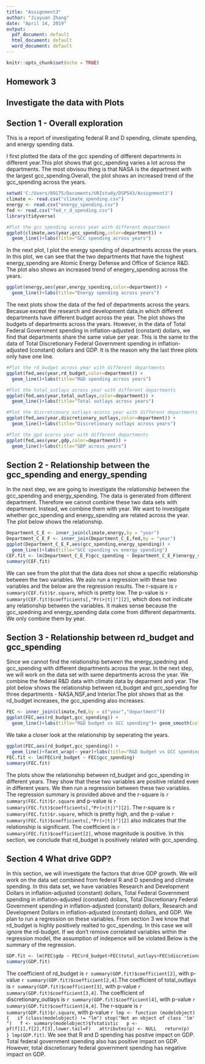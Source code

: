 ---
title: "Assignment3"
author: "Jiayuan Zhang"
date: "April 14, 2019"
output:
  pdf_document: default
  html_document: default
  word_document: default
---

```{r setup, include=FALSE}
knitr::opts_chunk$set(echo = TRUE)
```

## Homework 3
## Investigate the data with Plots

## Section 1 - Overall exploration
This is a report of investigating federal R and D spending, climate spending, and energy spending data.

I first plotted the data of the gcc spending of different departments in different year.This plot shows that gcc_spending varies a lot across the departments. The most obvisou thing is that NASA is the department with the largest gcc_spending.Overall, the plot shows an increased trend of the gcc_spending across the years.

```{r warning = FALSE,message=FALSE,error=FALSE,echo=FALSE} 
setwd('C:/Users/89175/Documents/URIstudy/DSP543/Assignment3')
climate <- read.csv("climate_spending.csv")
energy <- read.csv("energy_spending.csv")
fed <- read.csv("fed_r_d_spending.csv")
library(tidyverse)

#Plot the gcc spending across year with different department
ggplot(climate,aes(year,gcc_spending,color=department)) +
  geom_line()+labs(title="GCC spending across years")
```

  In the next plot, I plot the energy spending of departments across the years. In this plot, we can see that the two departments that have the highest energy_spending are Atomic Energy Defense and Office of Science R&D. The plot also shows an increased trend of enegery_spending across the years.

```{r warning = FALSE,message=FALSE,error=FALSE,echo=FALSE} 
ggplot(energy,aes(year,energy_spending,color=department)) +
  geom_line()+labs(title="Energy spending across years")

```


  The next plots show the data of the fed of departments across the years. Becasue except the research and development data,in which different departments have different budget across the year. The plot shows the budgets of departments across the years. However, in the data of Total Federal Government spending in inflation-adjusted (constant) dollars, we find that departments share the same value per year. This is the same to the data of Total Discretionary Federal Government spending in inflation-adjusted (constant) dollars and GDP. It is the reason why the last three plots only have one line.

```{r warning = FALSE,message=FALSE,error=FALSE,echo=FALSE} 

#Plot the rd_budget across year with different departments
ggplot(fed,aes(year,rd_budget,color=department)) +
  geom_line()+labs(title="R&D spending across years")

#Plot the total_outlays across year with different departments
ggplot(fed,aes(year,total_outlays,color=department)) +
  geom_line()+labs(title="Total outlays across years")

#Plot the discretionary_outlays acorss year with different departments
ggplot(fed,aes(year,discretionary_outlays,color=department)) +
  geom_line()+labs(title="Discretionary outlays across years")

#Plot the gpd acorss year with different departments
ggplot(fed,aes(year,gdp,color=department)) +
  geom_line()+labs(title="GDP across years")

```

## Section 2 - Relationship between the gcc_spending and energy_spending

In the next step, we are going to investigate the relationship between the gcc_spending and energy_spending. The data is generated from different department. Therefore we cannot combine these two data sets with department. Instead, we combine them with year. We want to investigate whether gcc_spending and energy_spending are related across the year. The plot below shows the relationship. 

```{r warning = FALSE,message=FALSE,error=FALSE,echo=FALSE} 
Department_C_E <- inner_join(climate,energy,by = "year")
Department_C_E_F <- inner_join(Department_C_E,fed,by = "year")
ggplot(Department_C_E_F,aes(gcc_spending,energy_spending)) +
  geom_line()+labs(title="GCC spending vs energy spending")
CEF.fit <- lm(Department_C_E_F$gcc_spending ~ Department_C_E_F$energy_spending)
summary(CEF.fit)
```

  We can see from the plot that the data does not show a specific relationship between the two variables. We aslo run a regression with these two variables and the below are the regression results. The r-square is `r summary(CEF.fit)$r.square`, which is pretty low. The p-value is `r summary(CEF.fit)$coefficients[,"Pr(>|t|)"][2]`, which does not indicate any relationship between the variables. It makes sense because the gcc_spedning and energy_spending data come from different departments. We only combine them by year. 
  
## Section 3 - Relationship between rd_budget and gcc_spending  

Since we cannot find the relationship between the energy_spedning and gcc_spending with different departments across the year. In the next step, we will work on the data set with same departments across the year. We combine the federal R&D data with climate data by deparment and year. The plot below shows the relationship between rd_budget and gcc_spending for three departments - NASA,NSF,and Interior.The plot shows that as the rd_budget increases, the gcc_spending also increases.  

```{r warning = FALSE,message=FALSE,error=FALSE,echo=FALSE} 
FEC <- inner_join(climate,fed,by = c("year","department"))
ggplot(FEC,aes(rd_budget,gcc_spending)) +
  geom_line()+labs(title="R&D budget vs GCC spending")+ geom_smooth(colour = "red",se = FALSE, method = "gam",formula = y ~ x)
```

We take a closer look at the relationship by seperating the years. 

```{r warning = FALSE,message=FALSE,error=FALSE,echo=FALSE} 
ggplot(FEC,aes(rd_budget,gcc_spending)) +
  geom_line()+facet_wrap(~ year)+labs(title="R&D budget vs GCC spending")
FEC.fit <- lm(FEC$rd_budget ~ FEC$gcc_spending)
summary(FEC.fit)
```

The plots show the relationship between rd_budget and gcc_spending in different years. They show that these two variables are positive related even  in different years. We then run a regression between these two variables. The regression summary is provided above and the r-square is `r summary(FEC.fit)$r.square` and p-value is  `r summary(FEC.fit)$coefficients[,"Pr(>|t|)"][2]`. The r-square is `r summary(FEC.fit)$r.square`, which is pretty high, and the p-value `r summary(FEC.fit)$coefficients[,"Pr(>|t|)"][2]` also indicates that the relationship is significant. The coefficient is `r summary(FEC.fit)$coefficient[2]`, whose magnitude is positive. In this section, we conclude that rd_budget is positively related with gcc_spending.

## Section 4 What drive GDP?

In this section, we will investigate the factors that drive GDP growth. We will work on the data set combined from federal R and D spending and climate spending. In this data set, we have variables Research and Development Dollars in inflation-adjusted (constant) dollars, Total Federal Government spending in inflation-adjusted (constant) dollars, Total Discretionary Federal Government spending in inflation-adjusted (constant) dollars, Research and Development Dollars in inflation-adjusted (constant) dollars, and GDP. We plan to run a regression on these variables. From section 3 we know that rd_budget is highly positively realted to gcc_spending. In this case we will ignore the rd-budget. If we don't remove correlated variables within the regression model, the assumption of indepence will be violated.Below is the summary of the regression. 

```{r warning = FALSE,message=FALSE,error=FALSE,echo=FALSE} 
GDP.fit <- lm(FEC$gdp ~ FEC$rd_budget+FEC$total_outlays+FEC$discretionary_outlays)
summary(GDP.fit)
```

The coefficient of rd_budget is `r summary(GDP.fit)$coefficient[2]`, with p-value `r summary(GDP.fit)$coefficient[2,4]`.The coefficient of total_outlays is `r summary(GDP.fit)$coefficient[3]`, with p-value `r summary(GDP.fit)$coefficient[3,4]`. The coefficient of discretionary_outlays is `r summary(GDP.fit)$coefficient[4]`, with p-value `r summary(GDP.fit)$coefficient[4,4]`. The r-square is `r summary(GDP.fit)$r.square`, with p-value `r lmp <- function (modelobject) {
  if (class(modelobject) != "lm") stop("Not an object of class 'lm' ")
  f <- summary(modelobject)$fstatistic
  p <- pf(f[1],f[2],f[3],lower.tail=F)
  attributes(p) <- NULL
  return(p)
  }
lmp(GDP.fit)`. We see that R and D spending has positve impact on GDP. Total federal government spending also has positive impact on GDP. However, total discretionary federal government spending has negative impact on GDP. 

